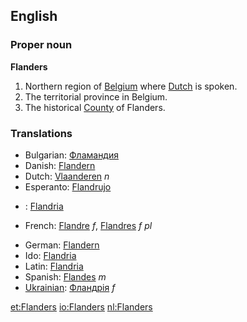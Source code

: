 ==English==
===Proper noun===
'''Flanders'''

#Northern region of [[Belgium]] where [[Dutch]] is spoken.
#The territorial province in Belgium.
#The historical [[County]] of Flanders.

===Translations===
{{top}}
*Bulgarian: [[Фламандия]]
*Danish: [[Flandern]]
*Dutch: [[Vlaanderen]] ''n''
*Esperanto: [[Flandrujo]]
* {{et}}: [[Flandria]]
*French: [[Flandre]] ''f'', [[Flandres]] ''f pl''
{{mid}}
*German: [[Flandern]]
*Ido: [[Flandria]]
*Latin: [[Flandria]]
*Spanish: [[Flandes]] ''m''
*[[Ukrainian]]: [[Фландрія]] ''f''
{{bottom}}

[[et:Flanders]]
[[io:Flanders]]
[[nl:Flanders]]